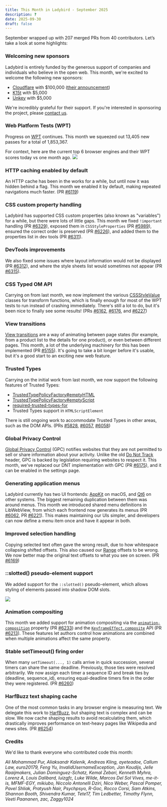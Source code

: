 ```yaml
---
title: This Month in Ladybird - September 2025
description: ?
date: 2025-09-30
draft: false
---
```


September wrapped up with 207 merged PRs from 40 contributors. Let’s take a look at some highlights:

### Welcoming new sponsors

Ladybird is entirely funded by the generous support of companies and individuals who believe in the open web. This month, we're excited to welcome the following new sponsors:

- [Cloudflare](https://cloudflare.com) with $100,000 ([their announcement](https://blog.cloudflare.com/supporting-the-future-of-the-open-web/))
- [K15t](https://www.k15t.com) with $5,000
- [Unkey](https://www.unkey.com) with $5,000

We're incredibly grateful for their support. If you're interested in sponsoring the project, please [contact us](mailto:contact@ladybird.org).

### Web Platform Tests (WPT)

Progress on [WPT](https://web-platform-tests.org) continues. This month we squeezed out 13,405 new passes for a total of 1,853,367.

For context, here are the current top 6 browser engines and their WPT scores today vs one month ago.
![](/assets/img/newsletter-sep-2025-wpt.gif)

### HTTP caching enabled by default

An HTTP cache has been in the works for a while, but until now it was hidden behind a flag. This month we enabled it by default, making repeated navigations much faster. (PR [#6119](https://github.com/LadybirdBrowser/ladybird/pull/6119))

### CSS custom property handling

Ladybird has supported CSS custom properties (also known as "variables") for a while, but there were lots of little gaps. This month we fixed `!important` handling (PR [#6329](https://github.com/LadybirdBrowser/ladybird/pull/6329)), exposed them in `CSSStyleProperties` (PR [#5989](https://github.com/LadybirdBrowser/ladybird/pull/5989)), ensured the correct order is preserved (PR [#6226](https://github.com/LadybirdBrowser/ladybird/pull/6226)), and added them to the properties list in dev tools (PR [#6311](https://github.com/LadybirdBrowser/ladybird/pull/6311)).

### DevTools improvements

We also fixed some issues where layout information would not be displayed (PR [#6312](https://github.com/LadybirdBrowser/ladybird/pull/6312)), and where the style sheets list would sometimes not appear (PR [#6315](https://github.com/LadybirdBrowser/ladybird/pull/6315)).

### CSS Typed OM API

Carrying on from last month, we now implement the various [CSSStyleValue](https://drafts.css-houdini.org/css-typed-om/#stylevalue-objects) classes for transform functions, which is finally enough for most of the WPT tests to run instead of crashing immediately. There's still a lot to do, but it's been nice to finally see some results!
(PRs [#6162](https://github.com/LadybirdBrowser/ladybird/pull/6162), [#6176](https://github.com/LadybirdBrowser/ladybird/pull/6176), and [#6227](https://github.com/LadybirdBrowser/ladybird/pull/6227))

### View transitions

[View transitions](https://drafts.csswg.org/css-view-transitions-1/) are a way of animating between page states (for example, from a product list to the details for one product), or even between different pages. This month, a lot of the underlying machinery for this has been implemented (PR [#5155](https://github.com/LadybirdBrowser/ladybird/pull/5155)). It's going to take a bit longer before it's usable, but it's a good start to an exciting new web feature.

### Trusted Types

Carrying on the initial work from last month, we now support the following features of Trusted Types:

- [TrustedTypePolicyFactory#emptyHTML](https://developer.mozilla.org/en-US/docs/Web/API/TrustedTypePolicyFactory/emptyHTML)
- [TrustedTypePolicyFactory#emptyScript](https://developer.mozilla.org/en-US/docs/Web/API/TrustedTypePolicyFactory/emptyScript)
- [required-trusted-types-for](https://developer.mozilla.org/en-US/docs/Web/HTTP/Reference/Headers/Content-Security-Policy/require-trusted-types-for)
- Trusted Types support in `HTMLScriptElement`

There is still ongoing work to accommodate Trusted Types in other areas, such as the DOM APIs.
(PRs [#5828](https://github.com/LadybirdBrowser/ladybird/pull/5828), [#6057](https://github.com/LadybirdBrowser/ladybird/pull/6057), [#6058](https://github.com/LadybirdBrowser/ladybird/pull/6058))

### Global Privacy Control

[Global Privacy Control](https://globalprivacycontrol.org/) (GPC) notifies websites that they are not permitted to sell or share information about your activity. Unlike the old [Do Not Track](https://developer.mozilla.org/en-US/docs/Web/API/Navigator/doNotTrack) header, GPC is backed by legislation requiring websites to respect it. This month, we've replaced our DNT implementation with GPC (PR [#6175](https://github.com/LadybirdBrowser/ladybird/pull/6175)), and it can be enabled in the settings page.

### Generating application menus

Ladybird currently has two UI frontends: [AppKit](https://developer.apple.com/documentation/appkit?language=objc) on macOS, and [Qt6](https://www.qt.io/product/qt6) on other systems. The biggest remaining duplication between them was around menus. This month we introduced shared menu definitions in LibWebView, from which each frontend now generates its menus (PR [#6062](https://github.com/LadybirdBrowser/ladybird/pull/6062), PR [#6221](https://github.com/LadybirdBrowser/ladybird/pull/6221)). This makes maintaining our UIs simpler, and developers can now define a menu item once and have it appear in both.

### Improved selection handling

Copying selected text often gave the wrong result, due to how whitespace collapsing shifted offsets. This also caused our [Range](https://developer.mozilla.org/en-US/docs/Web/API/Range) offsets to be wrong. We now better map the original text offsets to what you see on screen. (PR [#6169](https://github.com/LadybirdBrowser/ladybird/pull/6169))

### ::slotted() pseudo-element support

We added support for the `::slotted()` pseudo-element, which allows styling of elements passed into shadow DOM slots.

![](/assets/img/newsletter-sep-2025-rt-slotted-selector-progress.png)

### Animation compositing

This month we added support for animation compositing via the [`animation-composition`](https://developer.mozilla.org/en-US/docs/Web/CSS/animation-composition) property (PR [#6233](https://github.com/LadybirdBrowser/ladybird/pull/6233)) and the [`KeyframeEffect.composite`](https://developer.mozilla.org/en-US/docs/Web/API/KeyframeEffect/composite) API (PR [#6213](https://github.com/LadybirdBrowser/ladybird/pull/6213)). These features let authors control how animations are combined when multiple animations affect the same property.

### Stable setTimeout() firing order

When many `setTimeout(..., 1)` calls arrive in quick succession, several timers can share the same deadline. Previously, those ties were resolved arbitrarily. We now assign each timer a sequence ID and break ties by (deadline, sequence_id), ensuring equal-deadline timers fire in the order they were registered. (PR [#6260](https://github.com/LadybirdBrowser/ladybird/pull/6260))

### HarfBuzz text shaping cache

One of the most common tasks in any browser engine is measuring text. We delegate this work to [HarfBuzz](https://harfbuzz.github.io), but shaping text is complex and can be slow. We now cache shaping results to avoid recalculating them, which drastically improves performance on text-heavy pages like Wikipedia and news sites. (PR [#6254](https://github.com/LadybirdBrowser/ladybird/pull/6254))

### Credits

We'd like to thank everyone who contributed code this month:

_Ali Mohammad Pur, Aliaksandr Kalenik, Andreas Kling, ayeteadoe, Callum Law, euro20179, Feng Yu, InvalidUsernameException, Jan Koudijs, Jelle Raaijmakers, Julian Dominguez-Schatz, Kemal Zebari, Kenneth Myhra, Lorenz A, Louis Dalibard, luizgfc, Luke Wilde, Marcos Del Sol Vives, me-it-is, MFMF-EGY, mikiubo, Niccolo Antonelli Dziri, Nico Weber, Pascal Pomper, Pavel Shliak, Pratyush Nair, Psychpsyo, R-Goc, Rocco Corsi, Sam Atkins, Shannon Booth, Shivendra Kumar, Tete17, Tim Ledbetter, Timothy Flynn, Veeti Paananen, zac, Zaggy1024_
